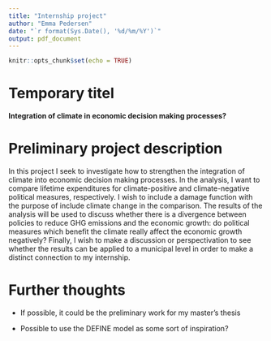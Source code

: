```yaml
---
title: "Internship project"
author: "Emma Pedersen"
date: "`r format(Sys.Date(), '%d/%m/%Y')`"
output: pdf_document
---
```


```r
knitr::opts_chunk$set(echo = TRUE)
```

# **Temporary titel**

**Integration of climate in economic decision making processes?**

# **Preliminary project description**

In this project I seek to investigate how to strengthen the integration of climate into economic decision making processes. In the analysis, I want to compare lifetime expenditures for climate-positive and climate-negative political measures, respectively. I wish to include a damage function with the purpose of include climate change in the comparison. The results of the analysis will be used to discuss whether there is a divergence between policies to reduce GHG emissions and the economic growth: do political measures which benefit the climate really affect the economic growth negatively? Finally, I wish to make a discussion or perspectivation to see whether the results can be applied to a municipal level in order to make a distinct connection to my internship.

# Further thoughts

-   If possible, it could be the preliminary work for my master's thesis

-   Possible to use the DEFINE model as some sort of inspiration?
